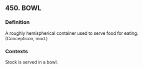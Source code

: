 ## 450. BOWL
### Definition
A roughly hemispherical container used to serve food for eating. (Concepticon, mod.)

### Contexts
Stock is served in a bowl.

